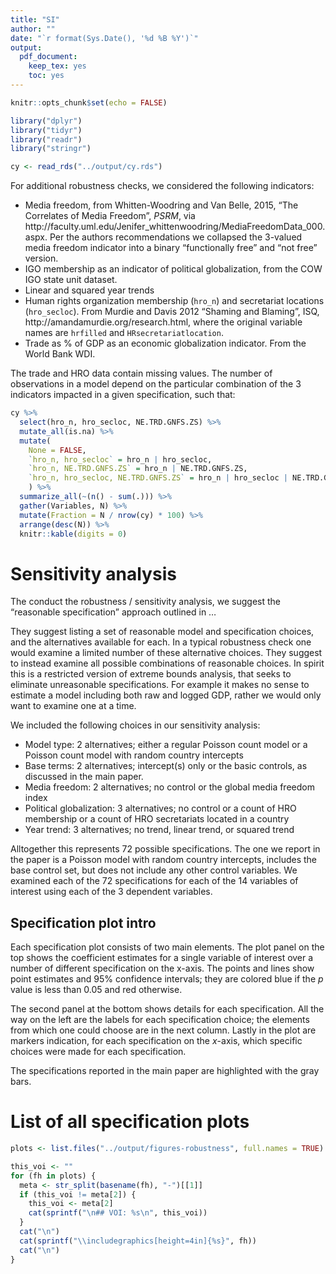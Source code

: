 ```yaml
---
title: "SI"
author: ""
date: "`r format(Sys.Date(), '%d %B %Y')`"
output: 
  pdf_document:
    keep_tex: yes
    toc: yes
---
```


```r
knitr::opts_chunk$set(echo = FALSE)

library("dplyr")
library("tidyr")
library("readr")
library("stringr")
```

```r
cy <- read_rds("../output/cy.rds")
```

For additional robustness checks, we considered the following indicators:

- Media freedom, from Whitten-Woodring and Van Belle, 2015, "The Correlates of Media Freedom", *PSRM*, via http://faculty.uml.edu/Jenifer_whittenwoodring/MediaFreedomData_000.aspx. Per the authors recommendations we collapsed the 3-valued media freedom indicator into a binary "functionally free" and "not free" version. 
- IGO membership as an indicator of political globalization, from the COW IGO state unit dataset. 
- Linear and squared year trends
- Human rights organization membership (`hro_n`) and secretariat locations (`hro_secloc`). From Murdie and Davis 2012 "Shaming and Blaming", ISQ, http://amandamurdie.org/research.html, where the original variable names are `hrfilled` and `HRsecretariatlocation`.
- Trade as % of GDP as an economic globalization indicator. From the World Bank WDI. 

The trade and HRO data contain missing values. The number of observations in a model depend on the particular combination of the 3 indicators impacted in a given specification, such that:

```r
cy %>%
  select(hro_n, hro_secloc, NE.TRD.GNFS.ZS) %>%
  mutate_all(is.na) %>%
  mutate(
    None = FALSE,
    `hro_n, hro_secloc` = hro_n | hro_secloc,
    `hro_n, NE.TRD.GNFS.ZS` = hro_n | NE.TRD.GNFS.ZS,
    `hro_n, hro_secloc, NE.TRD.GNFS.ZS` = hro_n | hro_secloc | NE.TRD.GNFS.ZS
    ) %>%
  summarize_all(~(n() - sum(.))) %>%
  gather(Variables, N) %>%
  mutate(Fraction = N / nrow(cy) * 100) %>%
  arrange(desc(N)) %>%
  knitr::kable(digits = 0)
```

# Sensitivity analysis

The conduct the robustness / sensitivity analysis, we suggest the "reasonable specification" approach outlined in ...

They suggest listing a set of reasonable model and specification choices, and the alternatives available for each. In a typical robustness check one would examine a limited number of these alternative choices. They suggest to instead examine all possible combinations of reasonable choices. In spirit this is a restricted version of extreme bounds analysis, that seeks to eliminate unreasonable specifications. For example it makes no sense to estimate a model including both raw and logged GDP, rather we would only want to examine one at a time. 

We included the following choices in our sensitivity analysis:

- Model type: 2 alternatives; either a regular Poisson count model or a Poisson count model with random country intercepts
- Base terms: 2 alternatives; intercept(s) only or the basic controls, as discussed in the main paper. 
- Media freedom: 2 alternatives; no control or the global media freedom index
- Political globalization: 3 alternatives; no control or a count of HRO membership or a count of HRO secretariats located in a country
- Year trend: 3 alternatives; no trend, linear trend, or squared trend

Alltogether this represents 72 possible specifications. The one we report in the paper is a Poisson model with random country intercepts, includes the base control set, but does not include any other control variables. We examined each of the 72 specifications for each of the 14 variables of interest using each of the 3 dependent variables. 

## Specification plot intro

Each specification plot consists of two main elements. The plot panel on the top shows the coefficient estimates for a single variable of interest over a number of different specification on the x-axis. The points and lines show point estimates and 95\% confidence intervals; they are colored blue if the $p$ value is less than 0.05 and red otherwise. 

The second panel at the bottom shows details for each specification. All the way on the left are the labels for each specification choice; the elements from which one could choose are in the next column. Lastly in the plot are markers indication, for each specification on the $x$-axis, which specific choices were made for each specification. 

The specifications reported in the main paper are highlighted with the gray bars. 

\includegraphics{../output/figures-robustness/specplot-ccp_dueproc-itt_alleg_vtcriminal.png}

# List of all specification plots

```r
plots <- list.files("../output/figures-robustness", full.names = TRUE)

this_voi <- ""
for (fh in plots) {
  meta <- str_split(basename(fh), "-")[[1]]
  if (this_voi != meta[2]) {
    this_voi <- meta[2]
    cat(sprintf("\n## VOI: %s\n", this_voi))
  }
  cat("\n")
  cat(sprintf("\\includegraphics[height=4in]{%s}", fh))
  cat("\n")
}
```



